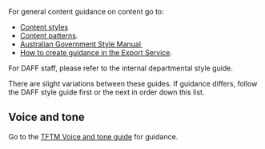 For general content guidance on content go to:

- [Content styles](/content/content-styles)
- [Content patterns](/content/content-patterns).
- [Australian Government Style Manual  ](https://www.stylemanual.gov.au)
- [How to create guidance in the Export Service](/guides/how-to-create-guidance).

For DAFF staff, please refer to the internal departmental style guide.

There are slight variations between these guides. If guidance differs, follow the DAFF style guide first or the next in order down this list.

## Voice and tone

Go to the [TFTM Voice and tone guide](/content/voice-and-tone) for guidance.
